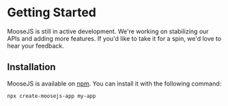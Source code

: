 # Getting Started
MooseJS is still in active development. We're working on stabilizing our APIs and adding more features. If you'd like to take it for a spin, we'd love to hear your feedback.

## Installation
MooseJS is available on [npm](https://www.npmjs.com/package/moosejs). You can install it with the following command:

```txt filename="Terminal" copy
npx create-moosejs-app my-app
```